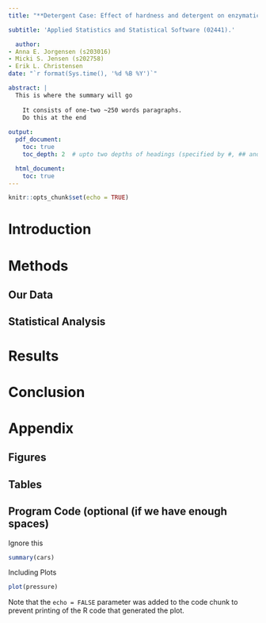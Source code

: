 ```yaml
---
title: "**Detergent Case: Effect of hardness and detergent on enzymatic catalysis**"

subtitle: 'Applied Statistics and Statistical Software (02441).'

  author:
- Anna E. Jorgensen (s203016)
- Micki S. Jensen (s202758)
- Erik L. Christensen
date: "`r format(Sys.time(), '%d %B %Y')`"

abstract: |
  This is where the summary will go
  
    It consists of one-two ~250 words paragraphs.
    Do this at the end
    
output:
  pdf_document: 
    toc: true
    toc_depth: 2  # upto two depths of headings (specified by #, ## and ###)

  html_document: 
    toc: true
---
```


```r
knitr::opts_chunk$set(echo = TRUE)
```

# Introduction


# Methods

## Our Data

## Statistical Analysis

# Results

# Conclusion

# Appendix

## Figures

## Tables

## Program Code (optional (if we have enough spaces)

Ignore this 
```r
summary(cars)
```


Including Plots

```r
plot(pressure)
```

Note that the `echo = FALSE` parameter was added to the code chunk to prevent printing of the R code that generated the plot.

